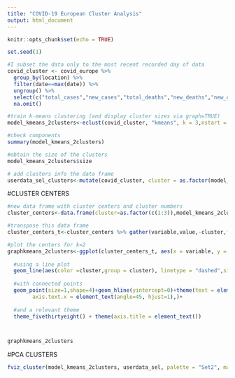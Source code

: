 ```yaml
---
title: "COVID-19 European Cluster Analysis"
output: html_document
---
```


```r
knitr::opts_chunk$set(echo = TRUE)
```

```r

set.seed(1)

#I subset the data only to the most recent recorded day of data
covid_cluster <- covid_europe %>% 
  group_by(location) %>% 
  filter(date==max(date)) %>% 
  ungroup() %>% 
  select(c("total_cases","new_cases","total_deaths","new_deaths","new_cases_smoothed","total_cases_per_million","new_cases_per_million","new_cases_smoothed_per_million","total_deaths_per_million","new_deaths_per_million","new_deaths_smoothed_per_million","stringency_index","population_density","median_age","aged_65_older","gdp_per_capita","hospital_beds_per_thousand","human_development_index")) %>% 
  na.omit()

#train k-means clustering (and display cluster sizes via graph=TRUE)
model_kmeans_2clusters<-eclust(covid_cluster, "kmeans", k = 3,nstart = 50, graph = TRUE)

#check components
summary(model_kmeans_2clusters) 

#obtain the size of the clusters
model_kmeans_2clusters$size

# add clusters info the data frame
userdata_sel_clusters<-mutate(covid_cluster, cluster = as.factor(model_kmeans_2clusters$cluster))

```

#CLUSTER CENTERS

```r

#new data frame with cluster centers and cluster numbers
cluster_centers<-data.frame(cluster=as.factor(c(1:3)),model_kmeans_2clusters$centers)

#transpose this data frame
cluster_centers_t<-cluster_centers %>% gather(variable,value,-cluster,factor_key = TRUE)

#plot the centers for k=2
graphkmeans_2clusters<-ggplot(cluster_centers_t, aes(x = variable, y = value))+  
  
  #using a line plot
  geom_line(aes(color =cluster,group = cluster), linetype = "dashed",size=1)+
  
  #with connected points
  geom_point(size=1,shape=4)+geom_hline(yintercept=0)+theme(text = element_text(size=10),
        axis.text.x = element_text(angle=45, hjust=1),)+
  
  #and a relevant theme
  theme_fivethirtyeight() + theme(axis.title = element_text())



graphkmeans_2clusters


```


#PCA CLUSTERS

```r

fviz_cluster(model_kmeans_2clusters, userdata_sel, palette = "Set2", main="K-Means Cluster Plot Across Two Principal Components",subtitle="All Variables are Log Transformed to Mitigate the Effect of Outliers", x="Dimension 1 (10.9%)", y="Dimension 2 (9.6%)", legend.title="Cluster")+theme_fivethirtyeight() + theme(axis.title = element_text())

```

